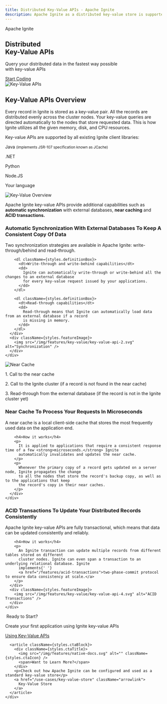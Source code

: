 ```yaml
---
title: Distributed Key-Value APIs - Apache Ignite
description: Apache Ignite as a distributed key-value store is supported for different caching techniques. Ignite key-value APIs allow to create database key-value tables on-chain and increase processing performance.
---
```



<section className={styles.hero}>
  <div className="container">
    <div className={styles.heroContent}>
      <div className={styles.heroMain}>
        <p className={styles.heroPre}>Apache Ignite</p>
        <h1 className={styles.heroTitle}>Distributed<br />Key-Value APIs</h1>
        <p className={styles.heroDescription}>
          Query your distributed data in the fastest way possible<br />with key-value APIs
        </p>
        <div className={styles.heroAction}>
          <a href="https://ignite.apache.org/docs/latest/index" className="button button--primary">
            Start Coding
          </a>
        </div>
      </div>
      <img src="/img/features/key-value/hero.svg" alt="Key-Value APIs" className={styles.heroImage} />
    </div>
  </div>
</section>

<section className={styles.overview}>
  <div className="container">
    <div className={styles.overviewContent}>
      <div className={styles.overviewText}>
        <h2 className="capstext">Key-Value APIs Overview</h2>
        <p>
          Every record in Ignite is stored as a key-value pair. All the records are distributed evenly
          across the cluster nodes. Your key-value queries are directed automatically to the nodes that
          store requested data. This is how Ignite utilizes all the given memory, disk, and CPU resources.
        </p>
        <p>Key-value APIs are supported by all existing Ignite client libraries:</p>
        <div className={styles.languages}>
          <p className="h5">Java <small>(implements JSR-107 specification known as JCache)</small></p>
          <p className="h5">.NET</p>
          <p className="h5">Python</p>
          <p className="h5">Node.JS</p>
          <p className="h5">Your language</p>
        </div>
      </div>
      <div className={styles.overviewImage}>
        <img src="/img/features/key-value/key-value-api-pic.svg" alt="Key-Value Overview" />
      </div>
    </div>
  </div>
</section>

<section className={styles.highlight}>
  <div className="container">
    <p className={styles.highlightText}>
      Apache Ignite key-value APIs provide additional capabilities such as <strong>automatic synchronization</strong> with
      external databases, <strong>near caching</strong> and <strong>ACID transactions.</strong>
    </p>
  </div>
</section>

<section className={styles.feature}>
  <div className="container">
    <div className={styles.featureContent}>
      <div className={styles.featureText}>
        <h3>Automatic Synchronization With External Databases To Keep A Consistent Copy Of Data</h3>
        <p>Two synchronization strategies are available in Apache Ignite: write-through/behind and read-through.</p>

        <dl className={styles.definitionBox}>
          <dt>Write-through and write-behind capabilities</dt>
          <dd>
            Ignite can automatically write-through or write-behind all the changes to an external database
            for every key-value request issued by your applications.
          </dd>
        </dl>

        <dl className={styles.definitionBox}>
          <dt>Read-through capabilities</dt>
          <dd>
            Read-through means that Ignite can automatically load data from an external database if a record
            is missing in memory.
          </dd>
        </dl>
      </div>
      <div className={styles.featureImage}>
        <img src="/img/features/key-value/key-value-api-2.svg" alt="Synchronization" />
      </div>
    </div>
  </div>
</section>

<section className={styles.feature + ' ' + styles.featureReverse}>
  <div className="container">
    <div className={styles.featureContent}>
      <div className={styles.featureImage}>
        <img src="/img/features/key-value/key-value-api-3.svg" alt="Near Cache" />
        <div className={styles.imageCaption}>
          <p>1. Call to the near cache</p>
          <p>2. Call to the Ignite cluster <span>(if a record is not found in the near cache)</span></p>
          <p>3. Read-through from the external database <span>(if the record is not in the Ignite cluster yet)</span></p>
        </div>
      </div>
      <div className={styles.featureText}>
        <h3>Near Cache To Process Your Requests In Microseconds</h3>
        <p>
          A near cache is a local client-side cache that stores the most frequently used data on the
          application end.
        </p>

        <h4>How it works</h4>
        <p>
          It is applied to applications that require a consistent response time of a few <strong>microseconds.</strong> Ignite
          automatically invalidates and updates the near cache.
        </p>
        <p>
          Whenever the primary copy of a record gets updated on a server node, Ignite propagates the change
          to all the nodes that store the record's backup copy, as well as to the applications that keep
          the record's copy in their near caches.
        </p>
      </div>
    </div>
  </div>
</section>

<section className={styles.feature}>
  <div className="container">
    <div className={styles.featureContent}>
      <div className={styles.featureText}>
        <h3>ACID Transactions To Update Your Distributed Records Consistently</h3>
        <p>
          Apache Ignite key-value APIs are fully transactional, which means that data can be updated
          consistently and reliably.
        </p>

        <h4>How it works</h4>
        <p>
          An Ignite transaction can update multiple records from different tables stored on different
          cluster nodes. Ignite can even span a transaction to an underlying relational database. Ignite
          implements{' '}
          <a href="/features/acid-transactions">two-phase-commit protocol to ensure data consistency at scale.</a>
        </p>
      </div>
      <div className={styles.featureImage}>
        <img src="/img/features/key-value/key-value-api-4.svg" alt="ACID Transactions" />
      </div>
    </div>
  </div>
</section>

<section className={styles.ctaSection}>
  <div className="container">
    <div className={styles.ctaGrid}>
      <article className={styles.ctaBlock}>
        <div className={styles.ctaTitle}>
          <img src="/img/features/native-rocket.svg" alt="" className={styles.ctaIcon} />
          <span>Ready to Start?</span>
        </div>
        <p>Create your first application using Ignite key-value APIs</p>
        <a href="https://ignite.apache.org/docs/latest/key-value-api/basic-cache-operations" className="arrowlink" target="_blank">
          Using Key-Value APIs
        </a>
      </article>

      <article className={styles.ctaBlock}>
        <div className={styles.ctaTitle}>
          <img src="/img/features/native-docs.svg" alt="" className={styles.ctaIcon} />
          <span>Want to Learn More?</span>
        </div>
        <p>Check out how Apache Ignite can be configured and used as a standard key-value store</p>
        <a href="/use-cases/key-value-store" className="arrowlink">
          Key-Value Store
        </a>
      </article>
    </div>
  </div>
</section>
